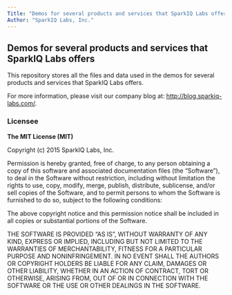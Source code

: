 ```yaml
---
Title: "Demos for several products and services that SparkIQ Labs offers"
Author: "SparkIQ Labs, Inc."
---
```


## Demos for several products and services that SparkIQ Labs offers

This repository stores all the files and data used in the demos for several products and services that SparkIQ Labs offers.

For more information, please visit our company blog at: <http://blog.sparkiq-labs.com/>.

### Licensee

**The MIT License (MIT)**

Copyright (c) 2015 SparkIQ Labs, Inc.

Permission is hereby granted, free of charge, to any person obtaining a copy
of this software and associated documentation files (the "Software"), to deal
in the Software without restriction, including without limitation the rights
to use, copy, modify, merge, publish, distribute, sublicense, and/or sell
copies of the Software, and to permit persons to whom the Software is
furnished to do so, subject to the following conditions:

The above copyright notice and this permission notice shall be included in all
copies or substantial portions of the Software.

THE SOFTWARE IS PROVIDED "AS IS", WITHOUT WARRANTY OF ANY KIND, EXPRESS OR
IMPLIED, INCLUDING BUT NOT LIMITED TO THE WARRANTIES OF MERCHANTABILITY,
FITNESS FOR A PARTICULAR PURPOSE AND NONINFRINGEMENT. IN NO EVENT SHALL THE
AUTHORS OR COPYRIGHT HOLDERS BE LIABLE FOR ANY CLAIM, DAMAGES OR OTHER
LIABILITY, WHETHER IN AN ACTION OF CONTRACT, TORT OR OTHERWISE, ARISING FROM,
OUT OF OR IN CONNECTION WITH THE SOFTWARE OR THE USE OR OTHER DEALINGS IN THE
SOFTWARE.